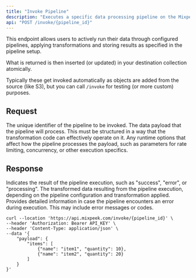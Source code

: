 ```yaml
---
title: "Invoke Pipeline"
description: "Executes a specific data processing pipeline on the Mixpeek platform using a provided payload."
api: "POST /invoke/{pipeline_id}"
---
```


This endpoint allows users to actively run their data through configured pipelines, applying transformations and storing results as specified in the pipeline setup.

What is returned is then inserted (or updated) in your destination collection atomically.

Typically these get invoked automatically as objects are added from the source (like S3), but you can call `/invoke` for testing (or more custom) purposes.

## Request

<ParamField path="pipeline_id" type="string" required>
  The unique identifier of the pipeline to be invoked.
</ParamField>

<ParamField body="payload" type="json" required>
  The data payload that the pipeline will process. This must be structured in a
  way that the transformation code can effectively operate on it.
</ParamField>

<ParamField body="options" type="object" optional>
  Any runtime options that affect how the pipeline processes the payload, such
  as parameters for rate limiting, concurrency, or other execution specifics.
</ParamField>

## Response

<ResponseField name="status" type="string" required>
  Indicates the result of the pipeline execution, such as "success", "error", or
  "processing".
</ResponseField>

<ResponseField name="processed_data" type="json" optional>
  The transformed data resulting from the pipeline execution, depending on the
  pipeline configuration and transformation applied.
</ResponseField>

<ResponseField name="error_details" type="object" optional>
  Provides detailed information in case the pipeline encounters an error during
  execution. This may include error messages or codes.
</ResponseField>

<RequestExample>

```shell Shell
curl --location 'https://api.mixpeek.com/invoke/{pipeline_id}' \
--header 'Authorization: Bearer API_KEY' \
--header 'Content-Type: application/json' \
--data '{
    "payload": {
        "items": [
            {"name": "item1", "quantity": 10},
            {"name": "item2", "quantity": 20}
        ]
    }
}'
```

</RequestExample>
